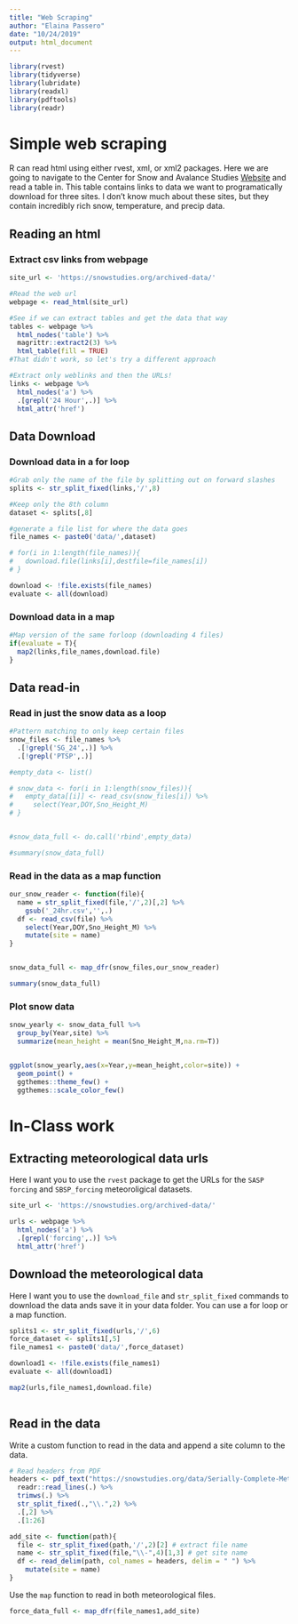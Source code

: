 ```yaml
---
title: "Web Scraping"
author: "Elaina Passero"
date: "10/24/2019"
output: html_document
---
```


```r
library(rvest)
library(tidyverse)
library(lubridate)
library(readxl)
library(pdftools)
library(readr)

```


# Simple web scraping

R can read html using either rvest, xml, or xml2 packages. Here
we are going to navigate to the Center for Snow and Avalance Studies 
[Website](https://snowstudies.org/archived-data/) and read a table in.
This table contains links to data we want to programatically download for
three sites. I don't know much about these sites, but they contain incredibly
rich snow, temperature, and precip data. 


## Reading an html 

### Extract csv links from webpage


```r
site_url <- 'https://snowstudies.org/archived-data/'

#Read the web url
webpage <- read_html(site_url)

#See if we can extract tables and get the data that way
tables <- webpage %>%
  html_nodes('table') %>%
  magrittr::extract2(3) %>%
  html_table(fill = TRUE)
#That didn't work, so let's try a different approach

#Extract only weblinks and then the URLs!
links <- webpage %>%
  html_nodes('a') %>%
  .[grepl('24 Hour',.)] %>%
  html_attr('href')


```

## Data Download

### Download data in a for loop

```r

#Grab only the name of the file by splitting out on forward slashes
splits <- str_split_fixed(links,'/',8)

#Keep only the 8th column
dataset <- splits[,8] 

#generate a file list for where the data goes
file_names <- paste0('data/',dataset)

# for(i in 1:length(file_names)){
#   download.file(links[i],destfile=file_names[i])
# }

download <- !file.exists(file_names)
evaluate <- all(download)

```

### Download data in a map

```r

#Map version of the same forloop (downloading 4 files)
if(evaluate = T){
  map2(links,file_names,download.file)
}


```

## Data read-in 

### Read in just the snow data as a loop

```r
#Pattern matching to only keep certain files
snow_files <- file_names %>%
  .[!grepl('SG_24',.)] %>%
  .[!grepl('PTSP',.)]

#empty_data <- list()

# snow_data <- for(i in 1:length(snow_files)){
#   empty_data[[i]] <- read_csv(snow_files[i]) %>%
#     select(Year,DOY,Sno_Height_M)
# }


#snow_data_full <- do.call('rbind',empty_data)

#summary(snow_data_full)
```


### Read in the data as a map function

```r


our_snow_reader <- function(file){
  name = str_split_fixed(file,'/',2)[,2] %>%
    gsub('_24hr.csv','',.)
  df <- read_csv(file) %>%
    select(Year,DOY,Sno_Height_M) %>%
    mutate(site = name)
}


snow_data_full <- map_dfr(snow_files,our_snow_reader)

summary(snow_data_full)
```


### Plot snow data

```r
snow_yearly <- snow_data_full %>%
  group_by(Year,site) %>%
  summarize(mean_height = mean(Sno_Height_M,na.rm=T))


ggplot(snow_yearly,aes(x=Year,y=mean_height,color=site)) + 
  geom_point() +
  ggthemes::theme_few() + 
  ggthemes::scale_color_few()
```


# In-Class work

## Extracting meteorological data urls

Here I want you to use the `rvest` package to get the URLs for
the `SASP forcing` and `SBSP_forcing` meteoroligical datasets.

```r
site_url <- 'https://snowstudies.org/archived-data/'

urls <- webpage %>%
  html_nodes('a') %>%
  .[grepl('forcing',.)] %>%
  html_attr('href')

```

## Download the meteorological data

Here I want you to use the `download_file` and `str_split_fixed` 
commands to download the data ands save it in your data folder.
You can use a for loop or a map function. 

```r

splits1 <- str_split_fixed(urls,'/',6)
force_dataset <- splits1[,5]
file_names1 <- paste0('data/',force_dataset)

download1 <- !file.exists(file_names1)
evaluate <- all(download1)

map2(urls,file_names1,download.file)
  
```

## Read in the data

Write a custom function to read in the data and append a site 
column to the data. 

```r

# Read headers from PDF
headers <- pdf_text("https://snowstudies.org/data/Serially-Complete-Metadata-text08.pdf") %>%
  readr::read_lines(.) %>%
  trimws(.) %>%
  str_split_fixed(.,"\\.",2) %>%
  .[,2] %>%
  .[1:26]

add_site <- function(path){
  file <- str_split_fixed(path,'/',2)[2] # extract file name
  name <- str_split_fixed(file,"\\-",4)[1,3] # get site name
  df <- read_delim(path, col_names = headers, delim = " ") %>%
    mutate(site = name)
}


```


Use the `map` function to read in both meteorological files.

```r
force_data_full <- map_dfr(file_names1,add_site)
```


